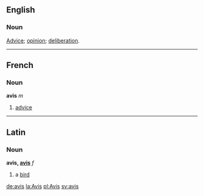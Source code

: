 ==English==
===Noun===
[[Advice]]; [[opinion]]; [[deliberation]].

----

==French==
===Noun===
'''avis''' ''m''

# [[advice]]

----

==Latin==
===Noun===
'''avis, [[Wiktionary Appendix:Latin third declension|avis]]''' ''f''

#a [[bird]]

[[de:avis]]
[[la:Avis]]
[[pl:Avis]]
[[sv:avis]]